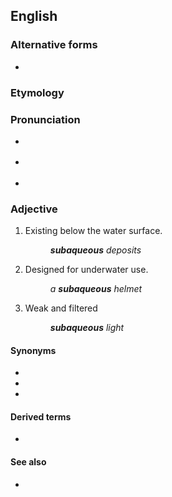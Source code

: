 ==English==

===Alternative forms===
* {{l|en|subaquæous}}

===Etymology===
{{prefix|en|sub|aqueous}}

===Pronunciation===
* {{a|RP|GA}} {{IPA|en|/sʌˈbeɪkwi.əs/}}
* {{a|AU}} {{IPA|en|/sɐˈbæekwi.əs/}}
* {{a|NZ}} {{IPA|en|/sɐˈbæekwi.ɘs/}}

===Adjective===
{{en-adj|-}}

# Existing below the water surface.
#: '''''subaqueous''' deposits''
# Designed for underwater use.
#: ''a '''subaqueous''' helmet''
# Weak and filtered
#: '''''subaqueous''' light''

====Synonyms====
* {{l|en|subaquatic}}
* {{l|en|submerged}}
* {{l|en|underwater}}

====Derived terms====
* {{l|en|subaqueously}}

====See also====
* {{l|en|submarine}}
